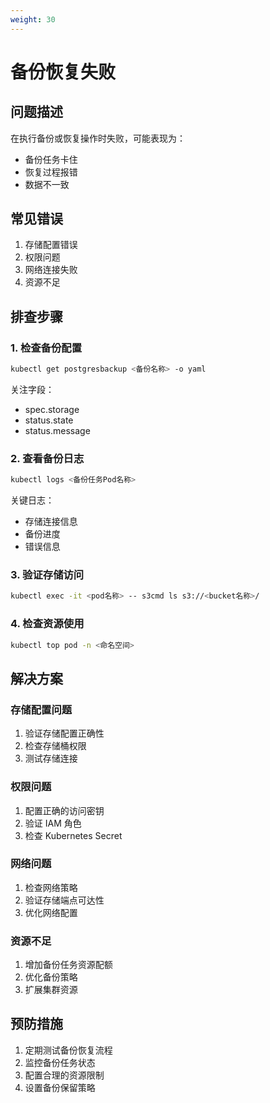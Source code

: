 ```yaml
---
weight: 30
---
```


# 备份恢复失败

## 问题描述
在执行备份或恢复操作时失败，可能表现为：
- 备份任务卡住
- 恢复过程报错
- 数据不一致

## 常见错误
1. 存储配置错误
2. 权限问题
3. 网络连接失败
4. 资源不足

## 排查步骤

### 1. 检查备份配置
```bash
kubectl get postgresbackup <备份名称> -o yaml
```

关注字段：
- spec.storage
- status.state
- status.message

### 2. 查看备份日志
```bash
kubectl logs <备份任务Pod名称>
```

关键日志：
- 存储连接信息
- 备份进度
- 错误信息

### 3. 验证存储访问
```bash
kubectl exec -it <pod名称> -- s3cmd ls s3://<bucket名称>/
```

### 4. 检查资源使用
```bash
kubectl top pod -n <命名空间>
```

## 解决方案

### 存储配置问题
1. 验证存储配置正确性
2. 检查存储桶权限
3. 测试存储连接

### 权限问题
1. 配置正确的访问密钥
2. 验证 IAM 角色
3. 检查 Kubernetes Secret

### 网络问题
1. 检查网络策略
2. 验证存储端点可达性
3. 优化网络配置

### 资源不足
1. 增加备份任务资源配额
2. 优化备份策略
3. 扩展集群资源

## 预防措施
1. 定期测试备份恢复流程
2. 监控备份任务状态
3. 配置合理的资源限制
4. 设置备份保留策略
